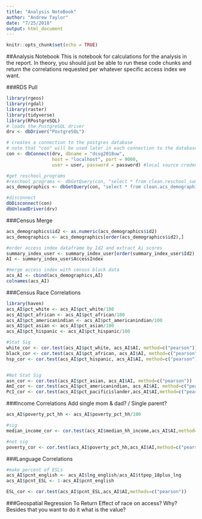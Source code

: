 ```yaml
---
title: "Analysis NoteBook"
author: "Andrew Taylor"
date: "7/25/2018"
output: html_document
---
```


```r
knitr::opts_chunk$set(echo = TRUE)
```

##Analysis Notebook
This is notebook for calculations for the analysis in the report. In theory, you should just be able to run these code chunks and return the correlations requested per whatever specific access index we want. 

###RDS Pull
```r
library(rgeos)
library(rgdal)
library(raster)
library(tidyverse)
library(RPostgreSQL)
# loads the PostgreSQL driver
drv <- dbDriver("PostgreSQL")

# creates a connection to the postgres database
# note that "con" will be used later in each connection to the database
con <- dbConnect(drv, dbname = "dssg2018uw",
                 host = "localhost", port = 9000,
                 user = user, password = password) #local source credentials

#get reschool_programs
#reschool_programs <- dbGetQuery(con, "select * from clean.reschool_summer_programs")
acs_demographics <- dbGetQuery(con, "select * from clean.acs_demographics")

#disconnect
dbDisconnect(con) 
dbUnloadDriver(drv)
```

###Census Merge
```r
acs_demographics$id2 <- as.numeric(acs_demographics$id2)
acs_demographics <- acs_demographics[order(acs_demographics$id2),]

#order access index dataframe by Id2 and extract Ai scores
summary_index_user <- summary_index_user[order(summary_index_user$Id2),]
AI <- summary_index_user$AccessIndex

#merge access index with census block data
acs_AI <- cbind(acs_demographics,AI)
colnames(acs_AI)
```

###Census Race Correlations
```r
library(haven)
acs_AI$pct_white <- acs_AI$pct_white/100
acs_AI$pct_african <- acs_AI$pct_african/100
acs_AI$pct_americanindian <- acs_AI$pct_americanindian/100
acs_AI$pct_asian <- acs_AI$pct_asian/100
acs_AI$pct_hispanic <- acs_AI$pct_hispanic/100

#Stat Sig
white_cor <- cor.test(acs_AI$pct_white, acs_AI$AI, method=c("pearson"))
black_cor <- cor.test(acs_AI$pct_african, acs_AI$AI, method=c("pearson"))
hsp_cor <- cor.test(acs_AI$pct_hispanic, acs_AI$AI, method=c("pearson"))


#Not Stat Sig
asn_cor <- cor.test(acs_AI$pct_asian, acs_AI$AI, method=c("pearson"))
AmI_cor <- cor.test(acs_AI$pct_americanindian, acs_AI$AI, method=c("pearson"))
PcI_cor <- cor.test(acs_AI$pct_pacificislander,acs_AI$AI,method=c("pearson"))
```

###Income Correlations
Add single mom & dad? / Single parent? 
```r
acs_AI$poverty_pct_hh <- acs_AI$poverty_pct_hh/100

#sig
median_income_cor <- cor.test(acs_AI$median_hh_income,acs_AI$AI,method=c("pearson"))

#not sig
poverty_cor <- cor.test(acs_AI$poverty_pct_hh,acs_AI$AI,method=c("pearson"))
```

###Language Correlations
```r
#make percent of ESLs
acs_AI$pcnt_english <- acs_AI$lng_english/acs_AI$ttpop_18plus_lng
acs_AI$pcnt_ESL <- 1-acs_AI$pcnt_english

ESL_cor <- cor.test(acs_AI$pcnt_ESL,acs_AI$AI,methods=c("pearson"))
```

###Geospatial Regression To Return Effect of race on access?
Why? Besides that you want to do it what is the value?
```r

```


